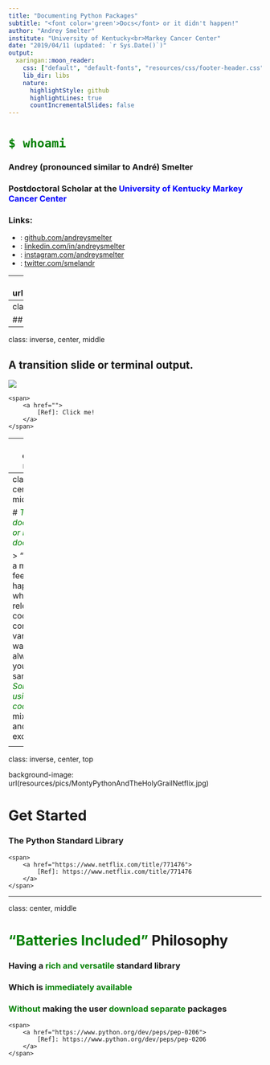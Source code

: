 ```yaml
---
title: "Documenting Python Packages"
subtitle: "<font color='green'>Docs</font> or it didn't happen!"
author: "Andrey Smelter"
institute: "University of Kentucky<br>Markey Cancer Center"
date: "2019/04/11 (updated: `r Sys.Date()`)"
output:
  xaringan::moon_reader:
    css: ["default", "default-fonts", "resources/css/footer-header.css", "resources/css/my-theme.css", "https://cdnjs.cloudflare.com/ajax/libs/font-awesome/4.7.0/css/font-awesome.min.css"]
    lib_dir: libs
    nature:
      highlightStyle: github
      highlightLines: true
      countIncrementalSlides: false
---
```



# <font color='green'>`$ whoami`</font>

### Andrey (pronounced similar to André) Smelter
### Postdoctoral Scholar at the <font color='blue'>University of Kentucky Markey Cancer Center</font>

### Links:
* <i class="fa fa-github"></i>: [github.com/andreysmelter](https://github.com/andreysmelter)
* <i class="fa fa-linkedin"></i>: [linkedin.com/in/andreysmelter](https://www.linkedin.com/in/andreysmelter/)
* <i class="fa fa-instagram"></i>: [instagram.com/andreysmelter](https://www.instagram.com/andreysmelter/)
* <i class="fa fa-twitter"></i>: [twitter.com/smelandr](https://twitter.com/smelandr)


---
background-image: url(resources/pics/WriteTheDocs.jpg)

<div class="my-footer">
    <span>
        <a href="https://twitter.com/ThatDocsLady/status/1115921726297247744">
            [Ref]: https://twitter.com/ThatDocsLady/status/1115921726297247744
        </a>
    </span>
</div>

```r
options(htmltools.dir.version = FALSE)
```


---
class: center, middle

## A regular slide with text or `code`.


---
class: inverse, center, middle

## A transition slide or terminal output.

![](resources/pics/TerminalSmall.gif)

<div class="my-footer">
    <span>
        <a href="">
            [Ref]: Click me!
        </a>
    </span>
</div>


---
class: center, middle

# Why write docs?

### You want <font color='green'>people to use</font> your code

### You want your <font color='green'>code to be better</font>

### You want <font color='green'>contributors</font>

### You will be using <font color='green'>your code in [X] months</font>

---
class: center, middle

# <font color='green'>*To document or not to document?*</font>

> "There is a magical feeling that happens when you release your code. 
  It comes in a variety of ways, but it always hits you the same. 
  <font color='green'>*Someone is using my code?!*</font> 
  A mix of terror and excitement."
  
<div class="my-footer">
    <span>
        <a href="https://www.writethedocs.org/guide/writing/beginners-guide-to-docs">
            [Ref]: https://www.writethedocs.org/guide/writing/beginners-guide-to-docs
        </a>
    </span>
</div>


---
class: inverse, center, top

background-image: url(resources/pics/MontyPythonAndTheHolyGrailNetflix.jpg)

# Get Started

### The Python Standard Library

<div class="my-footer">
    <span>
        <a href="https://www.netflix.com/title/771476">
            [Ref]: https://www.netflix.com/title/771476
        </a>
    </span>
</div>


---
class: center, middle

# <font color='green'>"Batteries Included"</font> Philosophy

### Having a <font color='green'>rich and versatile</font> standard library

### Which is <font color='green'>immediately available</font>

### <font color='green'>Without</font> making the user <font color='green'>download separate</font> packages

<div class="my-footer">
    <span>
        <a href="https://www.python.org/dev/peps/pep-0206">
            [Ref]: https://www.python.org/dev/peps/pep-0206
        </a>
    </span>
</div>



